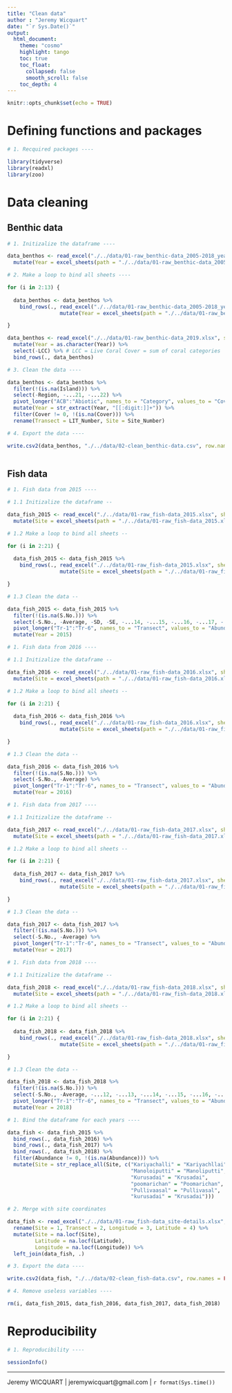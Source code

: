 ```yaml
---
title: "Clean data"
author : "Jeremy Wicquart"
date: "`r Sys.Date()`"
output: 
  html_document:
    theme: "cosmo"
    highlight: tango
    toc: true
    toc_float:
      collapsed: false
      smooth_scroll: false
    toc_depth: 4
---
```


```r

knitr::opts_chunk$set(echo = TRUE)

```

# Defining functions and packages

```r

# 1. Recquired packages ----

library(tidyverse)
library(readxl)
library(zoo)

```

# Data cleaning

## Benthic data

```r

# 1. Initizalize the dataframe ----

data_benthos <- read_excel("./../data/01-raw_benthic-data_2005-2018_year-wise.xlsx", sheet = 1) %>% 
  mutate(Year = excel_sheets(path = "./../data/01-raw_benthic-data_2005-2018_year-wise.xlsx")[1])

# 2. Make a loop to bind all sheets ----

for (i in 2:13) {
  
  data_benthos <- data_benthos %>% 
    bind_rows(., read_excel("./../data/01-raw_benthic-data_2005-2018_year-wise.xlsx", sheet = i) %>% 
                 mutate(Year = excel_sheets(path = "./../data/01-raw_benthic-data_2005-2018_year-wise.xlsx")[i]))

}

data_benthos <- read_excel("./../data/01-raw_benthic-data_2019.xlsx", sheet = 1, skip = 1, n_max = 252) %>% 
  mutate(Year = as.character(Year)) %>% 
  select(-LCC) %>% # LCC = Live Coral Cover = sum of coral categories
  bind_rows(., data_benthos)

# 3. Clean the data ----

data_benthos <- data_benthos %>% 
  filter(!(is.na(Island))) %>% 
  select(-Region, -...21, -...22) %>% 
  pivot_longer("ACB":"Abiotic", names_to = "Category", values_to = "Cover") %>% 
  mutate(Year = str_extract(Year, "[[:digit:]]+")) %>% 
  filter(Cover != 0, !(is.na(Cover))) %>% 
  rename(Transect = LIT_Number, Site = Site_Number)

# 4. Export the data ----

write.csv2(data_benthos, "./../data/02-clean_benthic-data.csv", row.names = FALSE)
  
```

## Fish data

```r

# 1. Fish data from 2015 ----

# 1.1 Initizalize the dataframe --

data_fish_2015 <- read_excel("./../data/01-raw_fish-data_2015.xlsx", sheet = 1) %>% 
  mutate(Site = excel_sheets(path = "./../data/01-raw_fish-data_2015.xlsx")[1])

# 1.2 Make a loop to bind all sheets --

for (i in 2:21) {
  
  data_fish_2015 <- data_fish_2015 %>% 
    bind_rows(., read_excel("./../data/01-raw_fish-data_2015.xlsx", sheet = i) %>% 
                 mutate(Site = excel_sheets(path = "./../data/01-raw_fish-data_2015.xlsx")[i]))

}

# 1.3 Clean the data --

data_fish_2015 <- data_fish_2015 %>% 
  filter(!(is.na(S.No.))) %>% 
  select(-S.No., -Average, -SD, -SE, -...14, -...15, -...16, -...17, -...18) %>% 
  pivot_longer("Tr-1":"Tr-6", names_to = "Transect", values_to = "Abundance") %>% 
  mutate(Year = 2015)

```

```r

# 1. Fish data from 2016 ----

# 1.1 Initizalize the dataframe --

data_fish_2016 <- read_excel("./../data/01-raw_fish-data_2016.xlsx", sheet = 1) %>% 
  mutate(Site = excel_sheets(path = "./../data/01-raw_fish-data_2016.xlsx")[1])

# 1.2 Make a loop to bind all sheets --

for (i in 2:21) {
  
  data_fish_2016 <- data_fish_2016 %>% 
    bind_rows(., read_excel("./../data/01-raw_fish-data_2016.xlsx", sheet = i) %>% 
                 mutate(Site = excel_sheets(path = "./../data/01-raw_fish-data_2016.xlsx")[i]))

}

# 1.3 Clean the data --

data_fish_2016 <- data_fish_2016 %>% 
  filter(!(is.na(S.No.))) %>% 
  select(-S.No., -Average) %>% 
  pivot_longer("Tr-1":"Tr-6", names_to = "Transect", values_to = "Abundance") %>% 
  mutate(Year = 2016)

```

```r

# 1. Fish data from 2017 ----

# 1.1 Initizalize the dataframe --

data_fish_2017 <- read_excel("./../data/01-raw_fish-data_2017.xlsx", sheet = 1) %>% 
  mutate(Site = excel_sheets(path = "./../data/01-raw_fish-data_2017.xlsx")[1])

# 1.2 Make a loop to bind all sheets --

for (i in 2:21) {
  
  data_fish_2017 <- data_fish_2017 %>% 
    bind_rows(., read_excel("./../data/01-raw_fish-data_2017.xlsx", sheet = i) %>% 
                 mutate(Site = excel_sheets(path = "./../data/01-raw_fish-data_2017.xlsx")[i]))

}

# 1.3 Clean the data --

data_fish_2017 <- data_fish_2017 %>% 
  filter(!(is.na(S.No.))) %>% 
  select(-S.No., -Average) %>% 
  pivot_longer("Tr-1":"Tr-6", names_to = "Transect", values_to = "Abundance") %>% 
  mutate(Year = 2017)

```

```r

# 1. Fish data from 2018 ----

# 1.1 Initizalize the dataframe --

data_fish_2018 <- read_excel("./../data/01-raw_fish-data_2018.xlsx", sheet = 1) %>% 
  mutate(Site = excel_sheets(path = "./../data/01-raw_fish-data_2018.xlsx")[1])

# 1.2 Make a loop to bind all sheets --

for (i in 2:21) {
  
  data_fish_2018 <- data_fish_2018 %>% 
    bind_rows(., read_excel("./../data/01-raw_fish-data_2018.xlsx", sheet = i) %>% 
                 mutate(Site = excel_sheets(path = "./../data/01-raw_fish-data_2018.xlsx")[i]))

}

# 1.3 Clean the data --

data_fish_2018 <- data_fish_2018 %>% 
  filter(!(is.na(S.No.))) %>% 
  select(-S.No., -Average, -...12, -...13, -...14, -...15, -...16, -...17, -...18) %>% 
  pivot_longer("Tr-1":"Tr-6", names_to = "Transect", values_to = "Abundance") %>% 
  mutate(Year = 2018)

```

```r

# 1. Bind the dataframe for each years ----

data_fish <- data_fish_2015 %>% 
  bind_rows(., data_fish_2016) %>% 
  bind_rows(., data_fish_2017) %>% 
  bind_rows(., data_fish_2018) %>% 
  filter(Abundance != 0, !(is.na(Abundance))) %>% 
  mutate(Site = str_replace_all(Site, c("Kariyachalli" = "Kariyachllai",
                                        "Manoloiputti" = "Manoliputti",
                                        "Kurusadai" = "Krusadai",
                                        "poomarichan" = "Poomarichan",
                                        "Pullivaasal" = "Pullivasal",
                                        "kurusadai" = "Krusadai")))

# 2. Merge with site coordinates

data_fish <- read_excel("./../data/01-raw_fish-data_site-details.xlsx", sheet = 1) %>% 
  rename(Site = 1, Transect = 2, Longitude = 3, Latitude = 4) %>% 
  mutate(Site = na.locf(Site),
         Latitude = na.locf(Latitude), 
         Longitude = na.locf(Longitude)) %>% 
  left_join(data_fish, .)

# 3. Export the data ----

write.csv2(data_fish, "./../data/02-clean_fish-data.csv", row.names = FALSE)

# 4. Remove useless variables ----

rm(i, data_fish_2015, data_fish_2016, data_fish_2017, data_fish_2018)

```

# Reproducibility

```r

# 1. Reproducibility ----

sessionInfo()

```

---
Jeremy WICQUART | jeremywicquart@gmail.com | `r format(Sys.time())`